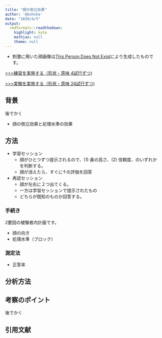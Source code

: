 ```yaml
---
title: "顔の倒立効果"
author: '@kohske'
date: "2020/4/5"
output:
  rmdformats::readthedown:
    highlight: kate
    mathjax: null
    theme: null
---
```


- 刺激に用いた顔画像は[This Person Does Not Exist](https://www.thispersondoesnotexist.com/)により生成したものです。

[>>>練習を実施する（形状・意味 4試行ずつ)](experiment_p.html)

[>>>実験を実施する（形状・意味 24試行ずつ)](experiment.html)

## 背景

後でかく

- 顔の倒立効果と処理水準の効果

## 方法

- 学習セッション
  - 顔がひとつずつ提示されるので、(1) 鼻の高さ、(2) 信頼度、のいずれかを判断する。
  - 顔が消えたら、すぐに↑の評価を回答
- 再認セッション
  - 顔が左右に２つ出てくる。
  - 一方は学習セッションで提示されたもの
  - どちらが既知のものか回答する。

### 手続き

2要因の被験者内計画です。

- 顔の向き
- 処理水準（ブロック）

### 測定法 

- 正答率

## 分析方法

## 考察のポイント

後でかく

## 引用文献

